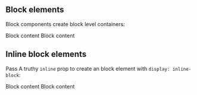 

<Meta title='Components/Block' component={Block} />

<DocsTitle title='Block' />

## Block elements

Block components create block level containers:

<div>
  <Block border>Block content</Block>
  <Block border>Block content</Block>
</div>

## Inline block elements

Pass A truthy `inline` prop to create an block element with `display: inline-block`:

<div>
  <Block inline border>
    Block content
  </Block>
  <Block inline border>
    Block content
  </Block>
</div>
